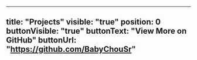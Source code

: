---
title: "Projects"
visible: "true"
position: 0
buttonVisible: "true"
buttonText: "View More on GitHub"
buttonUrl: "https://github.com/BabyChouSr"
----